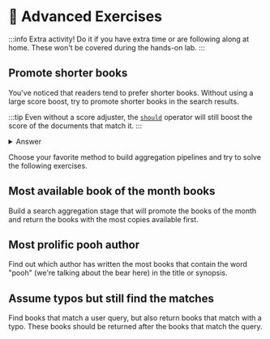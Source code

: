 
# 🦸 Advanced Exercises

:::info
Extra activity! Do it if you have extra time or are following along at home. These won't be covered during the hands-on lab.
:::

## Promote shorter books

You've noticed that readers tend to prefer shorter books. Without using a large score boost, try to promote shorter books in the search results.

:::tip
Even without a score adjuster, the [`should`](https://www.mongodb.com/docs/atlas/atlas-search/compound/#mongodb-data-should) operator will still boost the score of the documents that match it.
:::

<details>
  <summary>Answer</summary>
  <div>

```js
public async searchBooks(query: string): Promise<Book[]> {
    const aggregationPipeline = [
        {
          $search: {
            "index": "fulltextsearch",
            "compound": {
              "must": [
                {
                  "text": {
                    query,
                    "path": ["title", "authors.name", "genres"],
                    fuzzy: {
                      maxEdits: 2
                    }
                  }
                }
              ],
              "should": [
                {
                  "equals": {
                    "value": true,
                    "path": "bookOfTheMonth",
                    "score": {
                      "boost": { value: 10 }
                    }
                  }
                },
                {
                  "range": {
                    path: "pages",
                    lt: 80
                  }
                }
              ]
            }
          }
        }
      ];
    const books = await collections?.books?.aggregate(aggregationPipeline).toArray() as Book[];
    return books;
}
```
</div>
</details>

Choose your favorite method to build aggregation pipelines and try to solve the following exercises.

## Most available book of the month books

Build a search aggregation stage that will promote the books of the month and return the books with the most copies available first.

## Most prolific pooh author

Find out which author has written the most books that contain the word "pooh" (we're talking about the bear here) in the title or synopsis.

## Assume typos but still find the matches

Find books that match a user query, but also return books that match with a typo. These books should be returned after the books that match the query.
